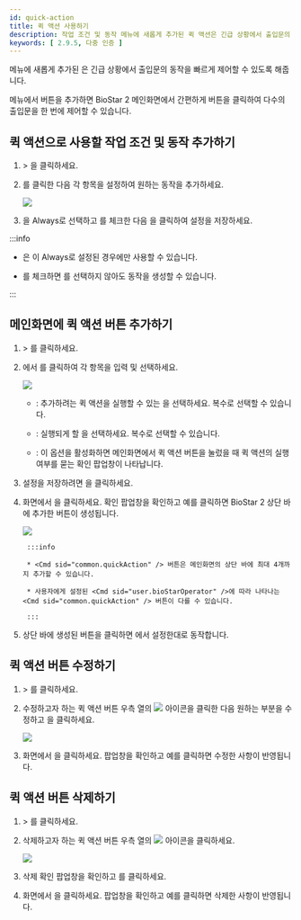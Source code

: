```yaml
---
id: quick-action
title: 퀵 액션 사용하기
description: 작업 조건 및 동작 메뉴에 새롭게 추가된 퀵 액션은 긴급 상황에서 출입문의 동작을 빠르게 제어할 수 있도록 해줍니다.
keywords: [ 2.9.5, 다중 인증 ]
---
```


<Cmd sid="common.triggerAndAction" /> 메뉴에 새롭게 추가된 <Cmd sid="common.quickAction" />은 긴급 상황에서 출입문의 동작을 빠르게 제어할 수 있도록 해줍니다.

<Cmd sid="common.customInterface" /> 메뉴에서 <Cmd sid="common.quickAction" /> 버튼을 추가하면 BioStar 2 메인화면에서 간편하게 <Cmd sid="common.quickAction" /> 버튼을 클릭하여 다수의 출입문을 한 번에 제어할 수 있습니다.

## 퀵 액션으로 사용할 작업 조건 및 동작 추가하기

1. <Cmd sid="common.setting" /> > <Cmd sid="common.triggerAndAction" />을 클릭하세요.

1. <Cmd sid="button.func.addTriggerAndAction" />를 클릭한 다음 각 항목을 설정하여 원하는 동작을 추가하세요.

    <Image src='/img/ko/biostar-295-trigger-action.png' caption />

1. <Cmd sid="triggerAction.schedule" />을 <Cmd>Always</Cmd>로 선택하고 <Cmd sid="triggerAction.quickAction" />를 체크한 다음 <Cmd sid="button.apply" />을 클릭하여 설정을 저장하세요.

:::info

* <Cmd sid="common.quickAction" />은 <Cmd sid="triggerAction.schedule" />이 <Cmd>Always</Cmd>로 설정된 경우에만 사용할 수 있습니다.

* <Cmd sid="triggerAction.quickAction" />를 체크하면 <Cmd sid="setting.triggerAction.event" />를 선택하지 않아도 동작을 생성할 수 있습니다.

:::

## 메인화면에 퀵 액션 버튼 추가하기

1. <Cmd sid="common.setting" /> > <Cmd sid="common.customInterface" />를 클릭하세요.

1. <Cmd sid="common.quickActionLayout" />에서 <Cmd sid="button.plusAdd" />를 클릭하여 각 항목을 입력 및 선택하세요.

    <Image src='/img/ko/biostar-295-add-new-quick-action.png' className='none' caption />

    * <Cmd sid="settings.customInterface.quickAction.operatorLevel" />: 추가하려는 퀵 액션을 실행할 수 있는 <Cmd sid="settings.customInterface.quickAction.operatorLevel" />을 선택하세요. 복수로 선택할 수 있습니다.

    * <Cmd sid="settings.customInterface.quickAction.triggerAction" />: 실행되게 할 <Cmd sid="settings.customInterface.quickAction.triggerAction" />을 선택하세요. 복수로 선택할 수 있습니다.

    * <Cmd sid="settings.customInterface.quickAction.confirmBeforeRun" />: 이 옵션을 활성화하면 메인화면에서 퀵 액션 버튼을 눌렀을 때 퀵 액션의 실행 여부를 묻는 확인 팝업창이 나타납니다.

1. 설정을 저장하려면 <Cmd sid="button.apply" />을 클릭하세요.

1. <Cmd sid="common.customInterface" /> 화면에서 <Cmd sid="button.apply" />을 클릭하세요. 확인 팝업창을 확인하고 <Cmd>예</Cmd>를 클릭하면 BioStar 2 상단 바에 추가한 <Cmd sid="common.quickAction" /> 버튼이 생성됩니다.

    <Image src='/img/ko/biostar-295-quick-action-top-bar.png' className='none' caption />

		:::info

		* <Cmd sid="common.quickAction" /> 버튼은 메인화면의 상단 바에 최대 4개까지 추가할 수 있습니다.

		* 사용자에게 설정된 <Cmd sid="user.bioStarOperator" />에 따라 나타나는 <Cmd sid="common.quickAction" /> 버튼이 다를 수 있습니다.

		:::

1. 상단 바에 생성된 <Cmd sid="common.quickAction" /> 버튼을 클릭하면 <Cmd sid="common.triggerAndAction" />에서 설정한대로 동작합니다.

## 퀵 액션 버튼 수정하기

1. <Cmd sid="common.setting" /> > <Cmd sid="common.customInterface" />를 클릭하세요.

1. 수정하고자 하는 퀵 액션 버튼 우측 열의 <Image src='/img/common/ico-quick-action-button-edit.png' ico /> 아이콘을 클릭한 다음 원하는 부분을 수정하고 <Cmd sid="button.apply" />을 클릭하세요.

    <Image src='/img/ko/biostar-295-custom-interface.png' caption />

1. <Cmd sid="common.customInterface" /> 화면에서 <Cmd sid="button.apply" />을 클릭하세요. 팝업창을 확인하고 <Cmd>예</Cmd>를 클릭하면 수정한 사항이 반영됩니다.

## 퀵 액션 버튼 삭제하기

1. <Cmd sid="common.setting" /> > <Cmd sid="common.customInterface" />를 클릭하세요.

1. 삭제하고자 하는 퀵 액션 버튼 우측 열의 <Image src='/img/common/ico-quick-action-button-del.png' ico /> 아이콘을 클릭하세요.

    <Image src='/img/ko/biostar-295-quick action-del.png' className='none' caption />

1. 삭제 확인 팝업창을 확인하고 <Cmd sid="button.yes" />를 클릭하세요.

1. <Cmd sid="common.customInterface" /> 화면에서 <Cmd sid="button.apply" />을 클릭하세요. 팝업창을 확인하고 <Cmd>예</Cmd>를 클릭하면 삭제한 사항이 반영됩니다.